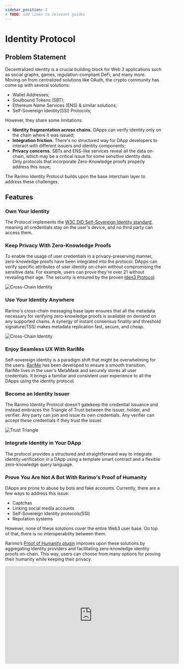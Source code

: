 ```yaml
---
sidebar_position: 2
# TODO: add links to relevant guides
---
```


# Identity Protocol

## Problem Statement

Decentralized identity is a crucial building block for Web 3 applications such as social graphs, games, regulation-compliant DeFi, and many more. Moving on from centralized solutions like OAuth, the crypto community has come up with several solutions:

- Wallet Addresses;
- Soulbound Tokens (SBT);
- Ethereum Name Services (ENS) & similar solutions;
- Self-Sovereign Identity(SSI) Protocols;

However, they share some limitations:

- **Identity fragmentation across chains.** DApps can verify identity only on the chain where it was issued;
- **Integration friction.** There's no structured way for DApp developers to interact with different issuers and identity components;
- **Privacy concerns.** SBTs and ENS-like services reveal all the data on-chain, which may be a critical issue for some sensitive identity data. Only protocols that incorporate Zero-Knowledge proofs properly address this issue;

The Rarimo Identity Protocol builds upon the base interchain layer to address these challenges.

## Features

### Own Your Identity

The Protocol implements the <a href="https://www.w3.org/TR/did-core/" target="_blank" rel="noreferrer noopener">W3C DID Self-Sovereign Identity standard</a>, meaning all credentials stay on the user's device, and no third party can access them.

### Keep Privacy With Zero-Knowledge Proofs

To enable the usage of user credentials in a privacy-preserving manner, zero-knowledge proofs have been integrated into the protocol. DApps can verify specific attributes of user identity on-chain without compromising the sensitive data. For example, users can prove they're over 21 without revealing their age. The security is ensured by the proven <a href="https://docs.iden3.io/" target="_blank" rel="noreferrer noopener">Iden3 Protocol</a>.

![Cross-Chain Identity](/img/zkp.png)

### Use Your Identity Anywhere

Rarimo's cross-chain messaging base layer ensures that all the metadata necessary for verifying zero-knowledge proofs is available on demand on any supported chains. A synergy of instant consensus finality and threshold signature(TSS) makes metadata replication fast, secure, and cheap.

![Cross-Chain Identity](/img/identity-state-replication.png)

### Enjoy Seamless UX With RariMe

Self-sovereign identity is a paradigm shift that might be overwhelming for the users. <a href="https://rarime.com" target="_blank" rel="noreferrer noopener">RariMe</a> has been developed to ensure a smooth transition. RariMe lives in the user's MetaMask and securely stores all user credentials. It brings a familiar and consistent user experience to all the DApps using the identity protocol.

### Become an Identity Issuer

The Rarimo Identity Protocol doesn't gatekeep the credential issuance and instead embraces the Triangle of Trust between the issuer, holder, and verifier. Any party can join and issue its own credentials. Any verifier can accept these credentials if they trust the issuer.

![Trust Triangle](/img/trust-triangle.png)

### Integrate Identity in Your DApp

The protocol provides a structured and straightforward way to integrate identity verification in a DApp using a template smart contract and a flexible zero-knowledge query language.

### Prove You Are Not A Bot With Rarimo's Proof of Humanity

DApps are prone to abuse by bots and fake accounts. Currently, there are a few ways to address this issue:

- Captchas
- Linking social media accounts
- Self-Sovereign Identity protocols(SSI)
- Reputation systems

However, none of these solutions cover the entire Web3 user base. On top of that, there is no interoperability between them.

Rarimo’s [Proof of Humanity plugin](/use-cases/proof-of-humanity) improves upon these solutions by aggregating identity providers and facilitating zero-knowledge identity proofs on-chain. This way, users can choose from many options for proving their humanity while keeping their privacy.

<iframe
  width="560"
  height="315"
  src="https://www.youtube.com/embed/Up8yQSZfs0k?si=aqL0K7GoX5PYV-5F"
  title="YouTube video player"
  frameborder="0"
  allow="accelerometer; autoplay; clipboard-write; encrypted-media; gyroscope; picture-in-picture; web-share"
  allowfullscreen
></iframe>
